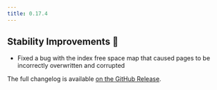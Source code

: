 ```yaml
---
title: 0.17.4
---
```


## Stability Improvements 💪

- Fixed a bug with the index free space map that caused pages to be incorrectly overwritten and corrupted

The full changelog is available [on the GitHub Release](https://github.com/paradedb/paradedb/releases/tag/v0.17.4).
